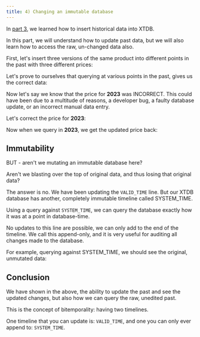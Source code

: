 ```yaml
---
title: 4) Changing an immutable database
---
```



In [part 3](/tutorials/immutability-walkthrough/part-3), we learned how to insert historical data into XTDB.

In this part, we will understand how to update past data, but we will also learn how to access the raw, un-changed data also.

First, let's insert three versions of the same product into different points in the past with three different prices:

<Xtplay magicContext="my-context">
  <Txs txs="INSERT INTO product (_id, name, price, _valid_from)
            VALUES
            (1, 'Pendleton Electric Bicycle', 300, TIMESTAMP '2022-01-01 00:00:00')" />
  <Txs txs="INSERT INTO product (_id, name, price, _valid_from)
            VALUES
            (1, 'Pendleton Electric Bicycle', 400, TIMESTAMP '2023-01-01 00:00:00')" />
  <Txs txs="INSERT INTO product (_id, name, price, _valid_from)
            VALUES
            (1, 'Pendleton Electric Bicycle', 500, TIMESTAMP '2024-01-01 00:00:00')" />
  <Query hidden={true} q="SELECT * FROM xt.txs ORDER BY system_time" />
</Xtplay>

Let's prove to ourselves that querying at various points in the past, gives us the correct data:

<Xtplay magicContext="my-context">
  <Query q="SELECT * FROM product FOR VALID_TIME AS OF DATE '2022-01-02'" />
</Xtplay>

<Xtplay magicContext="my-context">
  <Query q="SELECT * FROM product FOR VALID_TIME AS OF DATE '2023-01-02'" />
</Xtplay>

<Xtplay magicContext="my-context">
  <Query q="SELECT * FROM product FOR VALID_TIME AS OF DATE '2024-01-02'" />
</Xtplay>

Now let's say we know that the price for **2023** was INCORRECT. This could have been due to a multitude of reasons, a developer bug, a faulty database update, or an incorrect manual data entry.

Let's correct the price for **2023**:

<Xtplay magicContext="my-context">
  <Txs txs={
`INSERT INTO product (_id, name, price, _valid_from, _valid_to)
VALUES
(1, 'Pendleton Electric Bicycle', 350,
 TIMESTAMP '2023-01-01 00:00:00',
 TIMESTAMP '2024-01-01 00:00:00')`} />
  <Query hidden={true} q="SELECT * FROM xt.txs ORDER BY system_time DESC LIMIT 1" />
</Xtplay>

Now when we query in **2023**, we get the updated price back:

<Xtplay magicContext="my-context">
  <Query q="SELECT * FROM product FOR VALID_TIME AS OF DATE '2023-01-02'" />
</Xtplay>

## Immutability

BUT - aren't we mutating an immutable database here?

Aren't we blasting over the top of original data, and thus losing that original data?

The answer is no. We have been updating the `VALID_TIME` line. But our XTDB database has another, completely immutable timeline called SYSTEM_TIME.

Using a query against `SYSTEM_TIME`, we can query the database exactly how it was at a point in database-time.

No updates to this line are possible, we can only add to the end of the timeline. We call this append-only, and it is very useful for auditing all changes made to the database.

For example, querying against SYSTEM_TIME, we should see the original, unmutated data:

<Xtplay magicContext="my-context">
  <Query q="SELECT product.*,
            _system_from,
            _system_to,
            _valid_from,
            _valid_to
            FROM product FOR ALL SYSTEM_TIME FOR ALL VALID_TIME" />
</Xtplay>

## Conclusion

We have shown in the above, the ability to update the past and see the updated changes, but also how we can query the raw, unedited past.

This is the concept of bitemporality: having two timelines.

One timeline that you can update is: `VALID_TIME`, and one you can only ever append to: `SYSTEM_TIME`.

